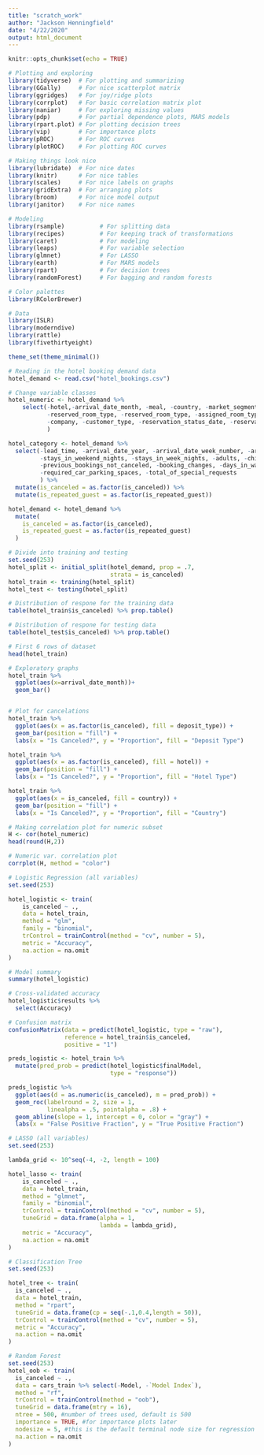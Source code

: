 ```yaml
---
title: "scratch_work"
author: "Jackson Henningfield"
date: "4/22/2020"
output: html_document
---
```


```r
knitr::opts_chunk$set(echo = TRUE)
```

```r
# Plotting and exploring
library(tidyverse)  # For plotting and summarizing
library(GGally)     # For nice scatterplot matrix 
library(ggridges)   # For joy/ridge plots
library(corrplot)   # For basic correlation matrix plot
library(naniar)     # For exploring missing values
library(pdp)        # For partial dependence plots, MARS models
library(rpart.plot) # For plotting decision trees
library(vip)        # For importance plots
library(pROC)       # For ROC curves
library(plotROC)    # For plotting ROC curves

# Making things look nice
library(lubridate)  # For nice dates
library(knitr)      # For nice tables
library(scales)     # For nice labels on graphs
library(gridExtra)  # For arranging plots
library(broom)      # For nice model output
library(janitor)    # For nice names

# Modeling
library(rsample)          # For splitting data
library(recipes)          # For keeping track of transformations
library(caret)            # For modeling
library(leaps)            # For variable selection
library(glmnet)           # For LASSO
library(earth)            # For MARS models
library(rpart)            # For decision trees
library(randomForest)     # For bagging and random forests

# Color palettes
library(RColorBrewer)

# Data
library(ISLR)
library(moderndive)
library(rattle)
library(fivethirtyeight)

theme_set(theme_minimal())
```


```r
# Reading in the hotel booking demand data
hotel_demand <- read.csv("hotel_bookings.csv")

# Change variable classes
hotel_numeric <- hotel_demand %>%
    select(-hotel,-arrival_date_month, -meal, -country, -market_segment, -distribution_channel, 
           -reserved_room_type, -reserved_room_type, -assigned_room_type, -deposit_type, -agent, 
           -company, -customer_type, -reservation_status_date, -reservation_status
           )

hotel_category <- hotel_demand %>% 
  select(-lead_time, -arrival_date_year, -arrival_date_week_number, -arrival_date_day_of_month, 
         -stays_in_weekend_nights, -stays_in_week_nights, -adults, -children, -babies, 
         -previous_bookings_not_canceled, -booking_changes, -days_in_waiting_list, -adr, 
         -required_car_parking_spaces, -total_of_special_requests
         ) %>% 
  mutate(is_canceled = as.factor(is_canceled)) %>% 
  mutate(is_repeated_guest = as.factor(is_repeated_guest))

hotel_demand <- hotel_demand %>%
  mutate(
    is_canceled = as.factor(is_canceled),
    is_repeated_guest = as.factor(is_repeated_guest)
  )

# Divide into training and testing
set.seed(253)
hotel_split <- initial_split(hotel_demand, prop = .7, 
                             strata = is_canceled)
hotel_train <- training(hotel_split)
hotel_test <- testing(hotel_split)

# Distribution of respone for the training data
table(hotel_train$is_canceled) %>% prop.table()

# Distribution of respone for testing data
table(hotel_test$is_canceled) %>% prop.table()
```

```r
# First 6 rows of dataset
head(hotel_train)

# Exploratory graphs
hotel_train %>% 
  ggplot(aes(x=arrival_date_month))+
  geom_bar()


# Plot for cancelations
hotel_train %>% 
  ggplot(aes(x = as.factor(is_canceled), fill = deposit_type)) +
  geom_bar(position = "fill") +
  labs(x = "Is Canceled?", y = "Proportion", fill = "Deposit Type")

hotel_train %>% 
  ggplot(aes(x = as.factor(is_canceled), fill = hotel)) +
  geom_bar(position = "fill") +
  labs(x = "Is Canceled?", y = "Proportion", fill = "Hotel Type")

hotel_train %>% 
  ggplot(aes(x = is_canceled, fill = country)) +
  geom_bar(position = "fill") +
  labs(x = "Is Canceled?", y = "Proportion", fill = "Country")
```


```r
# Making correlation plot for numeric subset
H <- cor(hotel_numeric)
head(round(H,2))

# Numeric var. correlation plot
corrplot(H, method = "color")
```

```r
# Logistic Regression (all variables)
set.seed(253)

hotel_logistic <- train(
    is_canceled ~ .,
    data = hotel_train,
    method = "glm",
    family = "binomial",
    trControl = trainControl(method = "cv", number = 5),
    metric = "Accuracy",
    na.action = na.omit
)

# Model summary
summary(hotel_logistic)

# Cross-validated accuracy
hotel_logistic$results %>%
  select(Accuracy)

# Confusion matrix
confusionMatrix(data = predict(hotel_logistic, type = "raw"),
                reference = hotel_train$is_canceled,
                positive = "1") 

preds_logistic <- hotel_train %>% 
  mutate(pred_prob = predict(hotel_logistic$finalModel, 
                             type = "response"))

preds_logistic %>% 
  ggplot(aes(d = as.numeric(is_canceled), m = pred_prob)) + 
  geom_roc(labelround = 2, size = 1,
           linealpha = .5, pointalpha = .8) +
  geom_abline(slope = 1, intercept = 0, color = "gray") +
  labs(x = "False Positive Fraction", y = "True Positive Fraction")
```

```r
# LASSO (all variables)
set.seed(253)

lambda_grid <- 10^seq(-4, -2, length = 100)

hotel_lasso <- train(
    is_canceled ~ .,
    data = hotel_train,
    method = "glmnet",
    family = "binomial",
    trControl = trainControl(method = "cv", number = 5),
    tuneGrid = data.frame(alpha = 1, 
                          lambda = lambda_grid),
    metric = "Accuracy",
    na.action = na.omit
)

```

```r
# Classification Tree
set.seed(253)

hotel_tree <- train(
  is_canceled ~ .,
  data = hotel_train,
  method = "rpart",
  tuneGrid = data.frame(cp = seq(-.1,0.4,length = 50)),
  trControl = trainControl(method = "cv", number = 5),
  metric = "Accuracy",
  na.action = na.omit
)
```

```r
# Random Forest
set.seed(253)
hotel_oob <- train(
  is_canceled ~ .,
  data = cars_train %>% select(-Model, -`Model Index`), 
  method = "rf",
  trControl = trainControl(method = "oob"),
  tuneGrid = data.frame(mtry = 16),
  ntree = 500, #number of trees used, default is 500
  importance = TRUE, #for importance plots later
  nodesize = 5, #this is the default terminal node size for regression trees. Could set larger for smaller trees.
  na.action = na.omit
)
```